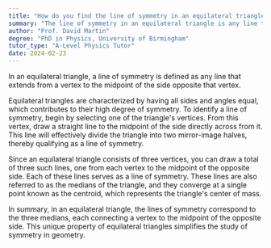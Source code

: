 ```yaml
---
title: "How do you find the line of symmetry in an equilateral triangle?"
summary: "The line of symmetry in an equilateral triangle is any line that passes through a vertex and the midpoint of the opposite side."
author: "Prof. David Martin"
degree: "PhD in Physics, University of Birmingham"
tutor_type: "A-Level Physics Tutor"
date: 2024-02-23
---
```


In an equilateral triangle, a line of symmetry is defined as any line that extends from a vertex to the midpoint of the side opposite that vertex.

Equilateral triangles are characterized by having all sides and angles equal, which contributes to their high degree of symmetry. To identify a line of symmetry, begin by selecting one of the triangle's vertices. From this vertex, draw a straight line to the midpoint of the side directly across from it. This line will effectively divide the triangle into two mirror-image halves, thereby qualifying as a line of symmetry.

Since an equilateral triangle consists of three vertices, you can draw a total of three such lines, one from each vertex to the midpoint of the opposite side. Each of these lines serves as a line of symmetry. These lines are also referred to as the medians of the triangle, and they converge at a single point known as the centroid, which represents the triangle's center of mass.

In summary, in an equilateral triangle, the lines of symmetry correspond to the three medians, each connecting a vertex to the midpoint of the opposite side. This unique property of equilateral triangles simplifies the study of symmetry in geometry.
    